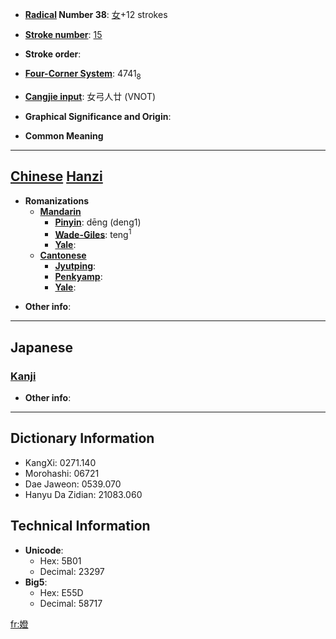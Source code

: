 * '''[[Wiktionary:Chinese radical index| Radical]] Number 38''': [[Wiktionary:Chinese radical index 女|女]]+12 strokes

* '''[[Wiktionary:Chinese total strokes index|Stroke number]]''': [[Wiktionary:Chinese total strokes index 15|15]]

* '''Stroke order''': 

* '''[[Wiktionary:Chinese four corner index|Four-Corner System]]''': 4741<sub>8</sub>

* '''[[Wiktionary:Chinese Cangjie index|Cangjie input]]''': 女弓人廿 (VNOT)

* '''Graphical Significance and Origin''': 

* '''Common Meaning'''

----

== [[Chinese]] [[Hanzi]] ==

* '''Romanizations'''
** '''[[Mandarin]]'''
*** '''[[Pinyin]]''': dēng (deng1)
*** '''[[Wade-Giles]]''': teng<sup>1</sup>
*** '''[[Yale]]''': 
** '''[[Cantonese]]'''
*** '''[[Jyutping]]''':
*** '''[[Penkyamp]]''': 
*** '''[[Yale]]''': 

* '''Other info''': 

----

==Japanese==
===[[Kanji]]===
{{kanji|on readings=[[とう]] (tō)
|kun readings=[[うつくしい]] (utsukushii)
}}

* '''Other info''':  

----

== Dictionary Information ==

* KangXi: 0271.140
* Morohashi: 06721
* Dae Jaweon: 0539.070
* Hanyu Da Zidian: 21083.060

== Technical Information ==

* '''Unicode''':
** Hex: 5B01
** Decimal: 23297
* '''Big5''':
** Hex: E55D
** Decimal: 58717

[[fr:嬁]]